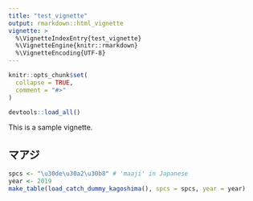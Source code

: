 ```yaml
---
title: "test_vignette"
output: rmarkdown::html_vignette
vignette: >
  %\VignetteIndexEntry{test_vignette}
  %\VignetteEngine{knitr::rmarkdown}
  %\VignetteEncoding{UTF-8}
---
```


```r
knitr::opts_chunk$set(
  collapse = TRUE,
  comment = "#>"
)
```

```r
devtools::load_all()
```

This is a sample vignette.

## マアジ

```r
spcs <- "\u30de\u30a2\u30b8" # 'maaji' in Japanese
year <- 2019
make_table(load_catch_dummy_kagoshima(), spcs = spcs, year = year)
```
